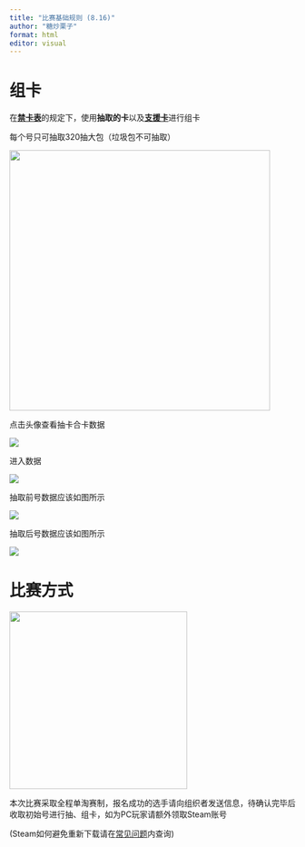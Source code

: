```yaml
---
title: "比赛基础规则 (8.16)"
author: "糖炒栗子"
format: html
editor: visual
---
```


# 组卡

在[**禁卡表**](http://localhost:3907/基础规则/禁卡表/禁卡表.html)的规定下，使用**抽取的卡**以及[**支援卡**](https://lizicup.netlify.app/基础规则/支援卡/支援卡.html)进行组卡

每个号只可抽取320抽大包（垃圾包不可抽取）

![](images/基础规则1.png){width="459"}

点击头像查看抽卡合卡数据

![](images/基础规则2.png)

进入数据

![](images/基础规则3.png)

抽取前号数据应该如图所示

![](images/基础规则4.png)

抽取后号数据应该如图所示

![](images/基础规则5.png)

# 比赛方式

![](images/比赛流程1.png){fig-align="left" width="313"}

本次比赛采取全程单淘赛制，报名成功的选手请向组织者发送信息，待确认完毕后收取初始号进行抽、组卡，如为PC玩家请额外领取Steam账号

(Steam如何避免重新下载请在[常见问题]()内查询)
